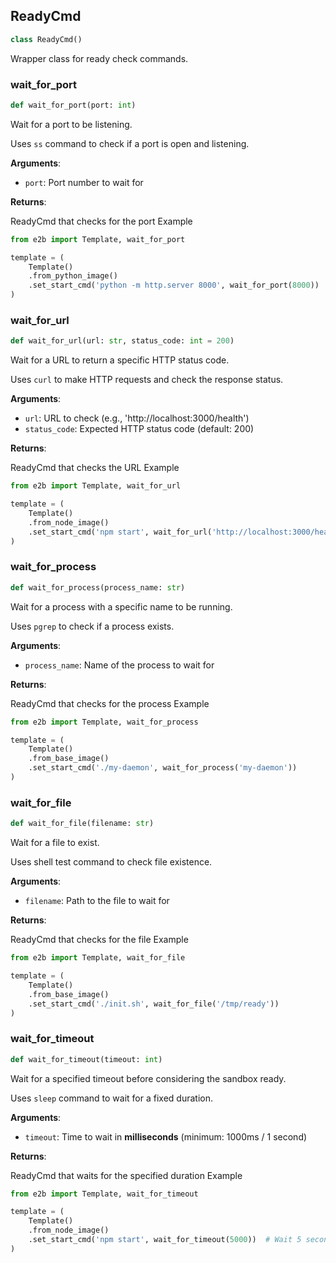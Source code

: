 


## ReadyCmd

```python
class ReadyCmd()
```

Wrapper class for ready check commands.


### wait\_for\_port

```python
def wait_for_port(port: int)
```

Wait for a port to be listening.

Uses `ss` command to check if a port is open and listening.

**Arguments**:

- `port`: Port number to wait for

**Returns**:

ReadyCmd that checks for the port
Example
```python
from e2b import Template, wait_for_port

template = (
    Template()
    .from_python_image()
    .set_start_cmd('python -m http.server 8000', wait_for_port(8000))
)
```


### wait\_for\_url

```python
def wait_for_url(url: str, status_code: int = 200)
```

Wait for a URL to return a specific HTTP status code.

Uses `curl` to make HTTP requests and check the response status.

**Arguments**:

- `url`: URL to check (e.g., 'http://localhost:3000/health')
- `status_code`: Expected HTTP status code (default: 200)

**Returns**:

ReadyCmd that checks the URL
Example
```python
from e2b import Template, wait_for_url

template = (
    Template()
    .from_node_image()
    .set_start_cmd('npm start', wait_for_url('http://localhost:3000/health'))
)
```


### wait\_for\_process

```python
def wait_for_process(process_name: str)
```

Wait for a process with a specific name to be running.

Uses `pgrep` to check if a process exists.

**Arguments**:

- `process_name`: Name of the process to wait for

**Returns**:

ReadyCmd that checks for the process
Example
```python
from e2b import Template, wait_for_process

template = (
    Template()
    .from_base_image()
    .set_start_cmd('./my-daemon', wait_for_process('my-daemon'))
)
```


### wait\_for\_file

```python
def wait_for_file(filename: str)
```

Wait for a file to exist.

Uses shell test command to check file existence.

**Arguments**:

- `filename`: Path to the file to wait for

**Returns**:

ReadyCmd that checks for the file
Example
```python
from e2b import Template, wait_for_file

template = (
    Template()
    .from_base_image()
    .set_start_cmd('./init.sh', wait_for_file('/tmp/ready'))
)
```


### wait\_for\_timeout

```python
def wait_for_timeout(timeout: int)
```

Wait for a specified timeout before considering the sandbox ready.

Uses `sleep` command to wait for a fixed duration.

**Arguments**:

- `timeout`: Time to wait in **milliseconds** (minimum: 1000ms / 1 second)

**Returns**:

ReadyCmd that waits for the specified duration
Example
```python
from e2b import Template, wait_for_timeout

template = (
    Template()
    .from_node_image()
    .set_start_cmd('npm start', wait_for_timeout(5000))  # Wait 5 seconds
)
```

